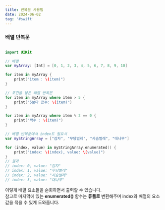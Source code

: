 ```yaml
---
title: 반복문 사용법
date: 2024-06-02
tag: '#swift'
---
```


### 배열 반복문
```swift

import UIKit

// 배열
var myArray: [Int] = [0, 1, 2, 3, 4, 5, 6, 7, 8, 9, 10]

for item in myArray {
    print("item : \(item)")
}

// 조건을 넣은 배열 반복문
for item in myArray where item > 5 {
    print("5보다 큰수: \(item)")
}

for item in myArray where item % 2 == 0 {
    print("짝수 : \(item)")
}

// 배열 반복문에서 index도 필요시
var myStringArray = ["감자", "무당벌레", "사슴벌레", "대나무"]

for (index, value) in myStringArray.enumerated() {
    print("index: \(index), value: \(value)")
}
// 결과
// index: 0, value: "감자"
// index: 1, value: "무당벌레"
// index: 2, value: "사슴벌레"
// index: 3, value: "대나무"

```
이렇게 배열 요소들을 순회하면서 출력할 수 있습니다.  
참고로 마지막에 있는 **enumerated()** 함수는 **튜플로** 변환해주며 index와 배열의 요소 값을 묶을 수 있게 도와줍니다.